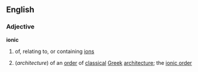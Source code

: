 ==English==
===Adjective===
'''ionic'''
#{{chemistry}} of, relating to, or containing [[ion]]s
#(''architecture'') of an [[order]] of [[classical]] [[Greek]] [[architecture]]; the [[ionic order]]